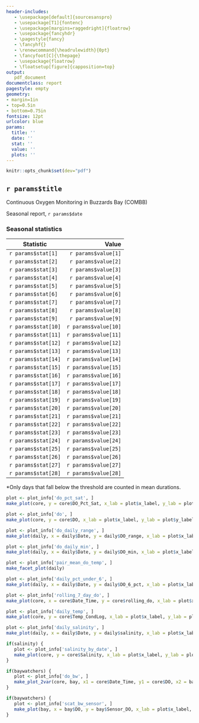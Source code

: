```yaml
---
header-includes:
   - \usepackage[default]{sourcesanspro}
   - \usepackage[T1]{fontenc}
   - \usepackage[margins=raggedright]{floatrow} 
   - \usepackage{fancyhdr}
   - \pagestyle{fancy}
   - \fancyhf{}
   - \renewcommand{\headrulewidth}{0pt}
   - \fancyfoot[C]{\thepage}
   - \usepackage{floatrow}
   - \floatsetup[figure]{capposition=top}
output: 
   pdf_document
documentclass: report
pagestyle: empty
geometry: 
- margin=1in
- top=0.5in
- bottom=0.75in
fontsize: 12pt 
urlcolor: blue
params:
  title: ''
  date: ''
  stat: ''
  value: ''
  plots: ''
---
```


```r
knitr::opts_chunk$set(dev="pdf")
```

## `r params$title`

Continuous Oxygen Monitoring in Buzzards Bay (COMBB)

Seasonal report, `r params$date`


### Seasonal statistics

**Statistic** | **Value** |
---|---:
`r params$stat[1]` | `r params$value[1]`
`r params$stat[2]` | `r params$value[2]`
`r params$stat[3]` | `r params$value[3]`
`r params$stat[4]` | `r params$value[4]`
`r params$stat[5]` | `r params$value[5]`
`r params$stat[6]` | `r params$value[6]`
`r params$stat[7]` | `r params$value[7]`
`r params$stat[8]` | `r params$value[8]`
`r params$stat[9]` | `r params$value[9]`
`r params$stat[10]` | `r params$value[10]`
`r params$stat[11]` | `r params$value[11]`
`r params$stat[12]` | `r params$value[12]`
`r params$stat[13]` | `r params$value[13]`
`r params$stat[14]` | `r params$value[14]`
`r params$stat[15]` | `r params$value[15]`
`r params$stat[16]` | `r params$value[16]`
`r params$stat[17]` | `r params$value[17]`
`r params$stat[18]` | `r params$value[18]`
`r params$stat[19]` | `r params$value[19]`
`r params$stat[20]` | `r params$value[20]`
`r params$stat[21]` | `r params$value[21]`
`r params$stat[22]` | `r params$value[22]`
`r params$stat[23]` | `r params$value[23]`
`r params$stat[24]` | `r params$value[24]`
`r params$stat[25]` | `r params$value[25]`
`r params$stat[26]` | `r params$value[26]`
`r params$stat[27]` | `r params$value[27]`
`r params$stat[28]` | `r params$value[28]`

*Only days that fall below the threshold are counted in mean durations.


<!-- do_pct_sat -->
```r
plot <- plot_info['do_pct_sat', ]
make_plot(core, y = core$DO_Pct_Sat, x_lab = plot$x_label, y_lab = plot$y_label)
```

<!-- do -->
```r
plot <- plot_info['do', ]
make_plot(core, y = core$DO, x_lab = plot$x_label, y_lab = plot$y_label, hline = 6, vline = core$Date_Time[core$Deployment])
```

<!-- do_daily_range -->
```r
plot <- plot_info['do_daily_range', ]
make_plot(daily, x = daily$Date, y = daily$DO_range, x_lab = plot$x_label, y_lab = plot$y_label, point_size = 1)
```

<!-- do_daily_min -->
```r
plot <- plot_info['do_daily_min', ]
make_plot(daily, x = daily$Date, y = daily$DO_min, x_lab = plot$x_label, y_lab = plot$y_label, point_size = 1)
```


<!-- pair_mean_do_temp -->
```r
plot <- plot_info['pair_mean_do_temp', ]
make_facet_plot(daily)
```

<!-- daily_pct_under_6 -->
```r
plot <- plot_info['daily_pct_under_6', ]
make_plot(daily, x = daily$Date, y = daily$DO_6_pct, x_lab = plot$x_label, y_lab = plot$y_label, point_size = 1)
```

<!-- rolling_7_day_do -->
```r
plot <- plot_info['rolling_7_day_do', ]
make_plot(core, x = core$Date_Time, y = core$rolling_do, x_lab = plot$x_label, y_lab = plot$y_label, point_size = 0, linetype = 1, hline = 6)
```

<!-- daily_temp -->
```r
plot <- plot_info['daily_temp', ]
make_plot(core, y = core$Temp_CondLog, x_lab = plot$x_label, y_lab = plot$y_label)
```

<!-- daily_salinity -->
```r
plot <- plot_info['daily_salinity', ]
make_plot(daily, x = daily$Date, y = daily$salinity, x_lab = plot$x_label, y_lab = plot$y_label, point_size = 1)
```

<!-- salinity_by_date -->
```r
if(salinity) {
   plot <- plot_info['salinity_by_date', ]
   make_plot(core, y = core$Salinity, x_lab = plot$x_label, y_lab = plot$y_label, vline = core$Date_Time[core$Deployment])
}
```

<!-- do_bw -->
```r
if(baywatchers) {
   plot <- plot_info['do_bw', ]
   make_plot_2var(core, bay, x1 = core$Date_Time, y1 = core$DO, x2 = bay$Date_Time, y2 = bay$DO, x_lab = plot$x_label, y_lab = plot$y_label)
}
```

<!-- scat_bw_sensor -->
```r
if(baywatchers) {
   plot <- plot_info['scat_bw_sensor', ]
   make_plot(bay, x = bay$DO, y = bay$Sensor_DO, x_lab = plot$x_label, y_lab = plot$y_label, diag = TRUE, point_size = 1)
}
```

